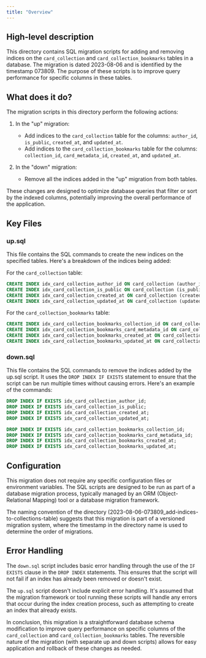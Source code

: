 ```yaml
---
title: "Overview"
---
```


## High-level description
This directory contains SQL migration scripts for adding and removing indices on the `card_collection` and `card_collection_bookmarks` tables in a database. The migration is dated 2023-08-06 and is identified by the timestamp 073809. The purpose of these scripts is to improve query performance for specific columns in these tables.

## What does it do?
The migration scripts in this directory perform the following actions:

1. In the "up" migration:
   - Add indices to the `card_collection` table for the columns: `author_id`, `is_public`, `created_at`, and `updated_at`.
   - Add indices to the `card_collection_bookmarks` table for the columns: `collection_id`, `card_metadata_id`, `created_at`, and `updated_at`.

2. In the "down" migration:
   - Remove all the indices added in the "up" migration from both tables.

These changes are designed to optimize database queries that filter or sort by the indexed columns, potentially improving the overall performance of the application.

## Key Files

### up.sql
This file contains the SQL commands to create the new indices on the specified tables. Here's a breakdown of the indices being added:

For the `card_collection` table:
```sql
CREATE INDEX idx_card_collection_author_id ON card_collection (author_id);
CREATE INDEX idx_card_collection_is_public ON card_collection (is_public);
CREATE INDEX idx_card_collection_created_at ON card_collection (created_at);
CREATE INDEX idx_card_collection_updated_at ON card_collection (updated_at);
```

For the `card_collection_bookmarks` table:
```sql
CREATE INDEX idx_card_collection_bookmarks_collection_id ON card_collection_bookmarks (collection_id);
CREATE INDEX idx_card_collection_bookmarks_card_metadata_id ON card_collection_bookmarks (card_metadata_id);
CREATE INDEX idx_card_collection_bookmarks_created_at ON card_collection_bookmarks (created_at);
CREATE INDEX idx_card_collection_bookmarks_updated_at ON card_collection_bookmarks (updated_at);
```

### down.sql
This file contains the SQL commands to remove the indices added by the up.sql script. It uses the `DROP INDEX IF EXISTS` statement to ensure that the script can be run multiple times without causing errors. Here's an example of the commands:

```sql
DROP INDEX IF EXISTS idx_card_collection_author_id;
DROP INDEX IF EXISTS idx_card_collection_is_public;
DROP INDEX IF EXISTS idx_card_collection_created_at;
DROP INDEX IF EXISTS idx_card_collection_updated_at;

DROP INDEX IF EXISTS idx_card_collection_bookmarks_collection_id;
DROP INDEX IF EXISTS idx_card_collection_bookmarks_card_metadata_id;
DROP INDEX IF EXISTS idx_card_collection_bookmarks_created_at;
DROP INDEX IF EXISTS idx_card_collection_bookmarks_updated_at;
```

## Configuration
This migration does not require any specific configuration files or environment variables. The SQL scripts are designed to be run as part of a database migration process, typically managed by an ORM (Object-Relational Mapping) tool or a database migration framework.

The naming convention of the directory (2023-08-06-073809_add-indices-to-collections-table) suggests that this migration is part of a versioned migration system, where the timestamp in the directory name is used to determine the order of migrations.

## Error Handling
The `down.sql` script includes basic error handling through the use of the `IF EXISTS` clause in the `DROP INDEX` statements. This ensures that the script will not fail if an index has already been removed or doesn't exist.

The `up.sql` script doesn't include explicit error handling. It's assumed that the migration framework or tool running these scripts will handle any errors that occur during the index creation process, such as attempting to create an index that already exists.

In conclusion, this migration is a straightforward database schema modification to improve query performance on specific columns of the `card_collection` and `card_collection_bookmarks` tables. The reversible nature of the migration (with separate up and down scripts) allows for easy application and rollback of these changes as needed.